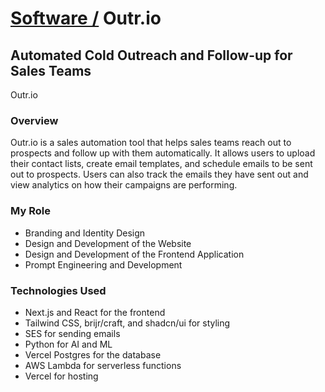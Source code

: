 

# <span className="not-prose transition-all text-muted-foreground hover:text-accent-foreground">[Software /](/software)</span> Outr.io

## Automated Cold Outreach and Follow-up for Sales Teams

<div className="grid gap-3 pt-2 mt-12">
  <OutLink href="https://outr.io" desc="Check out the live site here">
    Outr.io
  </OutLink>
</div>

### Overview

Outr.io is a sales automation tool that helps sales teams reach out to prospects and follow up with them automatically. It allows users to upload their contact lists, create email templates, and schedule emails to be sent out to prospects. Users can also track the emails they have sent out and view analytics on how their campaigns are performing.

### My Role

- Branding and Identity Design
- Design and Development of the Website
- Design and Development of the Frontend Application
- Prompt Engineering and Development

### Technologies Used

- Next.js and React for the frontend
- Tailwind CSS, brijr/craft, and shadcn/ui for styling
- SES for sending emails
- Python for AI and ML
- Vercel Postgres for the database
- AWS Lambda for serverless functions
- Vercel for hosting

<LightboxImage
  src={One}
  alt="outr product image"
  caption="Outr product image.io Website designed and developed by me"
/>

<LightboxImage
  src={Three}
  alt="outr product image"
  caption="Dashboard displaying application data"
/>

<LightboxImage
  src={Zero}
  alt="outr product image"
  caption="Don't forget to login"
/>

<LightboxImage
  src={Two}
  alt="outr product image"
  caption="Contact list section"
/>

<LightboxImage
  src={Four}
  alt="outr product image"
  caption="Track emails sent to prospects"
/>

<LightboxImage
  src={Five}
  alt="outr product image"
  caption="Upload your contact lists as a CSV"
/>

<LightboxImage
  src={Six}
  alt="outr product image"
  caption="Light-mode supported too!"
/>
